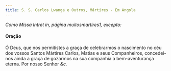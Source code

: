 ```yaml
---
title: S. S. Carlos Lwanga e Outros, Mártires - Em Angola
---
```


<em>Como Missa Intret in, página muitosmartires1, excepto:</em>


#### Oração
<div class="container-fluid">
  <div class="row">
    <span class="text-justify"></span>
<span class="text-justify">
      Ó Deus, que nos permitistes a graça de celebrarmos o nascimento no céu dos
      vossos Santos Mártires Carlos, Matias e seus Companheiros, concedei-nos
      ainda a graça de gozarmos na sua companhia a bem-aventurança eterna. Por
      nosso Senhor <em>&c.</em>
    </span>
</div>
